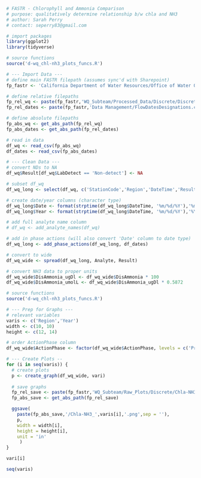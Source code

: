 ```r
# FASTR - Chlorophyll and Ammonia Comparison
# purpose: qualitatively determine relationship b/w chla and NH3
# author: Sarah Perry
# contact: seperry83@gmail.com
```

```r
# import packages
library(ggplot2)
library(tidyverse)

# source functions
source('d-wq_chl-nh3_plots_funcs.R')
```

```r
# --- Import Data ---
# define main FASTR filepath (assumes sync'd with Sharepoint)
fp_fastr <- 'California Department of Water Resources/Office of Water Quality and Estuarine Ecology - North Delta Flow Action/'

# define relative filepaths 
fp_rel_wq <- paste(fp_fastr,'WQ_Subteam/Processed_Data/Discrete/Discrete_Output_Lab.csv', sep = '')
fp_rel_dates <- paste(fp_fastr,'Data Management/FlowDatesDesignations.csv', sep = '')

# define absolute filepaths
fp_abs_wq <- get_abs_path(fp_rel_wq)
fp_abs_dates <- get_abs_path(fp_rel_dates)

# read in data
df_wq <- read_csv(fp_abs_wq)
df_dates <- read_csv(fp_abs_dates)

# --- Clean Data ---
# convert NDs to NA 
df_wq$Result[df_wq$LabDetect == 'Non-detect'] <- NA

# subset df_wq
df_wq_long <- select(df_wq, c('StationCode','Region','DateTime','Result','Analyte'))

# create date/year columns (character type)
df_wq_long$Date <- format(strptime(df_wq_long$DateTime, '%m/%d/%Y'),'%m/%d/%Y')
df_wq_long$Year <- format(strptime(df_wq_long$DateTime, '%m/%d/%Y'),'%Y')

# add full analyte name column
# df_wq <- add_analyte_names(df_wq)

# add in phase actions (will also convert 'Date' column to date type)
df_wq_long <- add_phase_actions(df_wq_long, df_dates)

# convert to wide
df_wq_wide <- spread(df_wq_long, Analyte, Result)

# convert NH3 data to proper units
df_wq_wide$DisAmmonia_ugDl <- df_wq_wide$DisAmmonia * 100
df_wq_wide$DisAmmonia_umolL <- df_wq_wide$DisAmmonia_ugDl * 0.5872
```

```r
# source functions
source('d-wq_chl-nh3_plots_funcs.R')

# --- Prep for Graphs ---
# relevant variables
varis <- c('Region','Year')
width <- c(10, 10)
height <- c(12, 14)

# order ActionPhase column
df_wq_wide$ActionPhase <- factor(df_wq_wide$ActionPhase, levels = c('Pre', 'During', 'Post'))

# --- Create Plots --
for (i in seq(varis)) {
  # create plots
  p <- create_graph(df_wq_wide, vari)
  
  # save graphs
  fp_rel_save <- paste(fp_fastr,'WQ_Subteam/Raw_Plots/Discrete/Chla-NH3',sep = '')
  fp_abs_save <- get_abs_path(fp_rel_save)

  ggsave(
    paste(fp_abs_save,'/Chla-NH3_',varis[i],'.png',sep = ''),
    p,
    width = width[i],
    height = height[i],
    unit = 'in'
     )
}

```

```r
vari[i]
```
```r
seq(varis)
```

